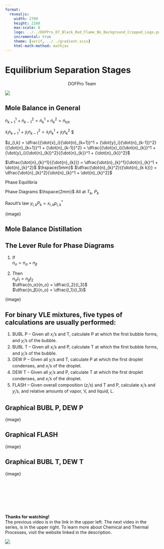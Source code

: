 ```yaml
---
format:
  revealjs:
    width: 2700
    height: 2160
    max-scale: 8
    logo: ../../DOFPro_D7_Black_Red_Flame_No_Background_Cropped_Logo.png
    incremental: true
    theme: [serif, ../../gradient.scss]
    html-math-method: mathjax
---
```


# Equilibrium Separation Stages

::: {style="text-align: center;"}
DOFPro Team
:::

![](../../DOFPro_D7_Black_Red_Flame_No_Background_Cropped.png){.absolute left="22%" top="-55%"}


## Mole Balance in General

 ${\dot{n}_{k+1}}^1 + {\dot{n}_{k-1}}^2 = {\dot{n}_{k}}^1 + {\dot{n}_{k}}^2 = \dot{n}_{tot}$ 

 ${\dot{x}_i}{\dot{n}_{k+1}}^1 + {\dot{y}_i}{\dot{n}_{k-1}}^2 = {\dot{x}_i}{\dot{n}_{k}}^1 + {\dot{y}_i}{\dot{n}_{k}}^2$ $

 $z_{i,k} = \dfrac{{\dot{x}_i}{\dot{n}_{k+1}}^1 + {\dot{y}_i}{\dot{n}_{k-1}}^2}{{\dot{n}_{k+1}}^1 + {\dot{n}_{k-1}}^2} = \dfrac{{\dot{x}_i}{\dot{n}_{k}}^1 + {\dot{y}_i}{\dot{n}_{k}}^2}{{\dot{n}_{k}}^1 + {\dot{n}_{k}}^2}$ 

 $\dfrac{\dot{n}_{k}^1}{{\dot{n}_{k}}} = \dfrac{\dot{n}_{k}^1}{\dot{n}_{k}^1 + \dot{n}_{k}^2}$ $\hspace{5mm}$ $\dfrac{\dot{n}_{k}^2}{{\dot{n}_{k k}}} = \dfrac{\dot{n}_{k}^2}{\dot{n}_{k}^1 + \dot{n}_{k}^2}$

 Phase Equilibria

 Phase Diagrams $\hspace{2mm}$ All at $T_k$, $P_k$

 Raoult's law $y_{i,k}P_k = x_{i,k}p_{i,k}^*$

 {image}

## Mole Balance Distillation


## The Lever Rule for Phase Diagrams

 1. If </br> $n_o = n_α + n_β$

 2. Then </br> $n_α l_1 = n_β l_2$ </br> $\dfrac{n_α}{n_o} = \dfrac{l_2}{l_3}$ </br> $\dfrac{n_β}{n_o} = \dfrac{l_1}{l_3}$

 {image}

## For binary VLE mixtures, five types of calculations are usually performed:

 1. BUBL P – Given all $x_i$’s and T, calculate P at which the first
bubble forms, and $y_i$’s of the bubble.
 2. BUBL T – Given all $x_i$’s and P, calculate T at which the first
bubble forms, and $y_i$’s of the bubble.
 3. DEW P – Given all $y_i$’s and T, calculate P at which the first
droplet condenses, and $x_i$’s of the droplet.
 4. DEW T – Given all $y_i$’s and P, calculate T at which the first
droplet condenses, and $x_i$’s of the droplet.
 5. FLASH – Given overall composition ($z_i$’s) and T and P, calculate
$x_i$’s and $y_i$’s, and relative amounts of vapor, V, and liquid, L.

## Graphical BUBL P, DEW P

{image}

## Graphical FLASH

{image}

## Graphical BUBL T, DEW T

{image}

#

::: {.centered}
 </br></br></br></br></br>**Thanks for watching!** </br> The previous video is in the link in the upper left. The next video in the series, is in the upper right. To learn more about Chemical and Thermal Processes, visit the website linked in the description.
:::

![](../../DOFPro_D7_Black_Red_Flame_No_Background_Cropped.png){.absolute left="20%" top="100%"}